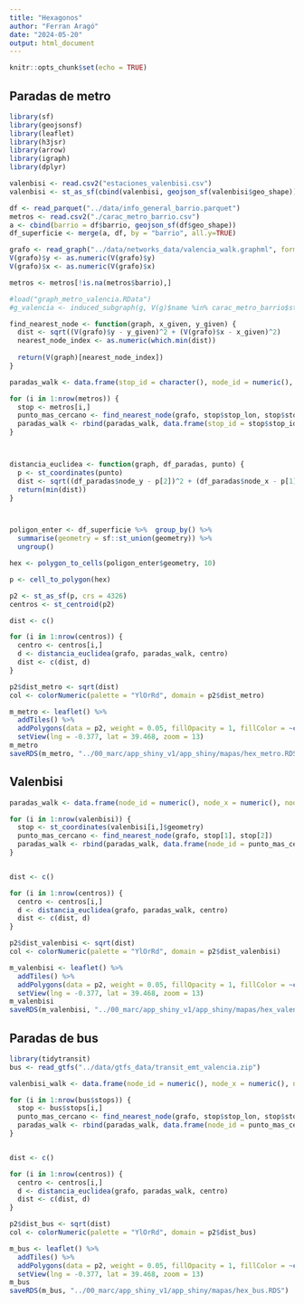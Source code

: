 ```yaml
---
title: "Hexagonos"
author: "Ferran Aragó"
date: "2024-05-20"
output: html_document
---
```


```r
knitr::opts_chunk$set(echo = TRUE)
```

## Paradas de metro

```r
library(sf)
library(geojsonsf)
library(leaflet)
library(h3jsr)
library(arrow)
library(igraph)
library(dplyr)

valenbisi <- read.csv2("estaciones_valenbisi.csv")
valenbisi <- st_as_sf(cbind(valenbisi, geojson_sf(valenbisi$geo_shape)))

df <- read_parquet("../data/info_general_barrio.parquet")
metros <- read.csv2("./carac_metro_barrio.csv")
a <- cbind(barrio = df$barrio, geojson_sf(df$geo_shape))
df_superficie <- merge(a, df, by = "barrio", all.y=TRUE)

grafo <- read_graph("../data/networks_data/valencia_walk.graphml", format = "graphml")
V(grafo)$y <- as.numeric(V(grafo)$y)
V(grafo)$x <- as.numeric(V(grafo)$x)

metros <- metros[!is.na(metros$barrio),]

#load("graph_metro_valencia.RData")
#g_valencia <- induced_subgraph(g, V(g)$name %in% carac_metro_barrio$stop_id[!is.na(carac_metro_barrio$barrio)])

find_nearest_node <- function(graph, x_given, y_given) {
  dist <- sqrt((V(grafo)$y - y_given)^2 + (V(grafo)$x - x_given)^2)
  nearest_node_index <- as.numeric(which.min(dist))
  
  return(V(graph)[nearest_node_index])
}

paradas_walk <- data.frame(stop_id = character(), node_id = numeric(), node_x = numeric(), node_y = numeric())

for (i in 1:nrow(metros)) {
  stop <- metros[i,]
  punto_mas_cercano <- find_nearest_node(grafo, stop$stop_lon, stop$stop_lat)
  paradas_walk <- rbind(paradas_walk, data.frame(stop_id = stop$stop_id, node_id = punto_mas_cercano$id, node_x = punto_mas_cercano$x, node_y = punto_mas_cercano$y))
}



distancia_euclidea <- function(graph, df_paradas, punto) {
  p <- st_coordinates(punto)
  dist <- sqrt((df_paradas$node_y - p[2])^2 + (df_paradas$node_x - p[1])^2)
  return(min(dist))
}



poligon_enter <- df_superficie %>%  group_by() %>%
  summarise(geometry = sf::st_union(geometry)) %>%
  ungroup()

hex <- polygon_to_cells(poligon_enter$geometry, 10)

p <- cell_to_polygon(hex)

p2 <- st_as_sf(p, crs = 4326)
centros <- st_centroid(p2)

dist <- c()

for (i in 1:nrow(centros)) {
  centro <- centros[i,]
  d <- distancia_euclidea(grafo, paradas_walk, centro)
  dist <- c(dist, d)
}

p2$dist_metro <- sqrt(dist)
col <- colorNumeric(palette = "YlOrRd", domain = p2$dist_metro)

m_metro <- leaflet() %>%
  addTiles() %>%
  addPolygons(data = p2, weight = 0.05, fillOpacity = 1, fillColor = ~col(dist_metro)) %>%
  setView(lng = -0.377, lat = 39.468, zoom = 13)
m_metro
saveRDS(m_metro, "../00_marc/app_shiny_v1/app_shiny/mapas/hex_metro.RDS")
```


## Valenbisi

```r
paradas_walk <- data.frame(node_id = numeric(), node_x = numeric(), node_y = numeric())

for (i in 1:nrow(valenbisi)) {
  stop <- st_coordinates(valenbisi[i,]$geometry)
  punto_mas_cercano <- find_nearest_node(grafo, stop[1], stop[2])
  paradas_walk <- rbind(paradas_walk, data.frame(node_id = punto_mas_cercano$id, node_x = punto_mas_cercano$x, node_y = punto_mas_cercano$y))
}


dist <- c()

for (i in 1:nrow(centros)) {
  centro <- centros[i,]
  d <- distancia_euclidea(grafo, paradas_walk, centro)
  dist <- c(dist, d)
}

p2$dist_valenbisi <- sqrt(dist)
col <- colorNumeric(palette = "YlOrRd", domain = p2$dist_valenbisi)

m_valenbisi <- leaflet() %>%
  addTiles() %>%
  addPolygons(data = p2, weight = 0.05, fillOpacity = 1, fillColor = ~col(dist_valenbisi)) %>%
  setView(lng = -0.377, lat = 39.468, zoom = 13)
m_valenbisi
saveRDS(m_valenbisi, "../00_marc/app_shiny_v1/app_shiny/mapas/hex_valenbisi.RDS")
```



## Paradas de bus

```r
library(tidytransit)
bus <- read_gtfs("../data/gtfs_data/transit_emt_valencia.zip")

valenbisi_walk <- data.frame(node_id = numeric(), node_x = numeric(), node_y = numeric())

for (i in 1:nrow(bus$stops)) {
  stop <- bus$stops[i,]
  punto_mas_cercano <- find_nearest_node(grafo, stop$stop_lon, stop$stop_lat)
  paradas_walk <- rbind(paradas_walk, data.frame(node_id = punto_mas_cercano$id, node_x = punto_mas_cercano$x, node_y = punto_mas_cercano$y))
}


dist <- c()

for (i in 1:nrow(centros)) {
  centro <- centros[i,]
  d <- distancia_euclidea(grafo, paradas_walk, centro)
  dist <- c(dist, d)
}

p2$dist_bus <- sqrt(dist)
col <- colorNumeric(palette = "YlOrRd", domain = p2$dist_bus)

m_bus <- leaflet() %>%
  addTiles() %>%
  addPolygons(data = p2, weight = 0.05, fillOpacity = 1, fillColor = ~col(dist_bus)) %>%
  setView(lng = -0.377, lat = 39.468, zoom = 13)
m_bus
saveRDS(m_bus, "../00_marc/app_shiny_v1/app_shiny/mapas/hex_bus.RDS")
```






























